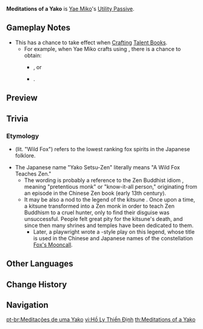 {{Talent Infobox
|image         = Talent Meditations of a Yako.png
|character     = Yae Miko
|type          = Utility Passive
|info          = Has a 25% chance to get 1 regional [[Character Talent Material]] (base material excluded) when [[crafting]]. The rarity is that of the base material.
|utility1      = Crafting
|utility2      = Character Talent Material
}}
'''Meditations of a Yako''' is [[Yae Miko]]'s [[Utility Passive]].

==Gameplay Notes==
* This has a chance to take effect when [[Crafting]] [[Talent Books]].
** For example, when Yae Miko crafts {{Item|Philosophies of Light|25|x=1}} using {{Item|Guide to Light|25|x=3}}, there is a chance to obtain:
*** {{Item|Guide to Elegance|25|x=1}}, or
*** {{Item|Guide to Transience|25|x=1}}.

==Preview==
{{Preview
|file=Meditations of a Yako Preview
}}

==Trivia==
===Etymology===
* {{w|Yako (fox)|Yako}} (lit. "Wild Fox") refers to the lowest ranking fox spirits in the Japanese folklore.
* The Japanese name "Yako Setsu-Zen" literally means "A Wild Fox Teaches Zen."
** The wording is probably a reference to the Zen Buddhist idiom {{lang|''yako-zen''|ja={{wt|野狐禅}}|ja_lit=wild fox's Zen}}, meaning "pretentious monk" or "know-it-all person," originating from an episode in the Chinese Zen book ''{{w|The Gateless Barrier}}'' (early 13th century).
** It may be also a nod to the legend of the kitsune {{w|Hakuzōsu|Hakuzousu}}. Once upon a time, a kitsune transformed into a Zen monk in order to teach Zen Buddhism to a cruel hunter, only to find their disguise was unsuccessful. People felt great pity for the kitsune's death, and since then many shrines and temples have been dedicated to them.
*** Later, a playwright wrote a ''{{w|Kyōgen|kyougen}}''-style play on this legend, whose title {{lang|''Konkai''|ja=吼噦|ja_tl=Howling of Fox}} is used in the Chinese and Japanese names of the constellation [[Fox's Mooncall]].

==Other Languages==
{{Other Languages
|en      = Meditations of a Yako
|zhs     = 野狐说禅
|zhs_rm  = Yěhú Shuō Chán
|zht     = 野狐說禪
|zht_rm  = Yěhú Shuō Chán
|zh_tl   = {{w|Yako (fox)|Wild Fox}}'s Teaching of {{w|Zen}}{{Sino|zh|ja}}
|ja      = 野狐説禅
|ja_rm   = Yako Setsu-Zen{{Assumed}}
|ja_tl   = {{w|Yako (fox)|Wild Fox}}'s Teaching of {{w|Zen}}
|ko      = 여우의 담선
|ko_rm   = Yeo'u-ui Damseon
|ko_tl   = Meditations of Fox
|es      = Meditación de yako
|es_tl   = Meditation of Yako
|fr      = Méditation d'une yako
|fr_tl   = Meditation of a Yako
|ru      = Медитация яко
|ru_tl   = Meditation of a Yako
|th      = Meditations of a Yako
|vi      = Hồ Ly Thiền Định
|vi_tl   = {{w|Hồ ly tinh|Fox Spirit}}'s {{w|Buddhist meditation|Meditating}}
|vi_note = More literally, "a fox spirit meditates." Thiền Định (禪定) specifically refers to Buddhist meditation.
|de      = Yako-Meditation
|de_tl   = Yako Meditation
|id      = Meditations of a Yako
|pt      = Meditações de uma Yako
|pt_tl   = Meditations of a Yako
}}

==Change History==
{{Change History|2.5}}

==Navigation==
{{Talent Navbox|Yae Miko}}

[[pt-br:Meditações de uma Yako]]
[[vi:Hồ Ly Thiền Định]]
[[th:Meditations of a Yako]]